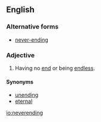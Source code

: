 ==English==

===Alternative forms===
*[[never-ending]]

===Adjective===
{{en-adj|-}}

# Having no [[end]] or being [[endless]].

====Synonyms====
*[[unending]]
*[[eternal]]

[[io:neverending]]